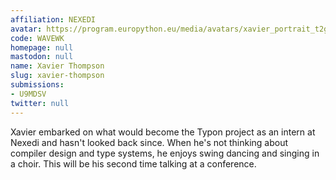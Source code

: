 ```yaml
---
affiliation: NEXEDI
avatar: https://program.europython.eu/media/avatars/xavier_portrait_t2glHMd.jpg
code: WAVEWK
homepage: null
mastodon: null
name: Xavier Thompson
slug: xavier-thompson
submissions:
- U9MDSV
twitter: null
---
```


Xavier embarked on what would become the Typon project as an intern at Nexedi and hasn't looked back since.
When he's not thinking about compiler design and type systems, he enjoys swing dancing and singing in a choir.
This will be his second time talking at a conference.
